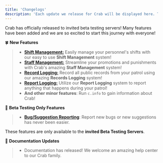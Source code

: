 ```yaml
---
title: 'Changelogs'
description: 'Each update we release for Crab will be displayed here. The top-most log will be the most recent update!'
---
```


<Update label="August 2025" description="v0.1.0" >
Crab has officially released to invited beta testing servers! Many features have been added and we are so excited to start this journey with everyone!

🍀 **New Features**
> - [**Shift Management:**](/modules/shift-mgmt) Easily manage your personnel's shifts with our easy to use **Shift Management** system!
> - [**Staff Management:**](/modules/staff-mgmt) Streamline your promotions and punishments with Crab's amazing **Staff Management** system!
> - [**Record Logging:**](/modules/records) Record all public records from your patrol using our amazing **Records Logging** system!
> - [**Report Logging:**](/modules/reports) Utilize our **Report Logging** system to report anything that happens during your patrol!
> - **And other minor features**: Run `c.info` to gain information about Crab!

🌺 **Beta Testing Only Features**
> - **[Bug/Suggestion Reporting](/misc/beta)**: Report new bugs or new suggestions has never been easier.

<Info>These features are only available to the **invited Beta Testing Servers**.</Info>

🍃 **Documentation Updates**
> - Documentation has released! We welcome an amazing help center to our Crab family.
</Update>
